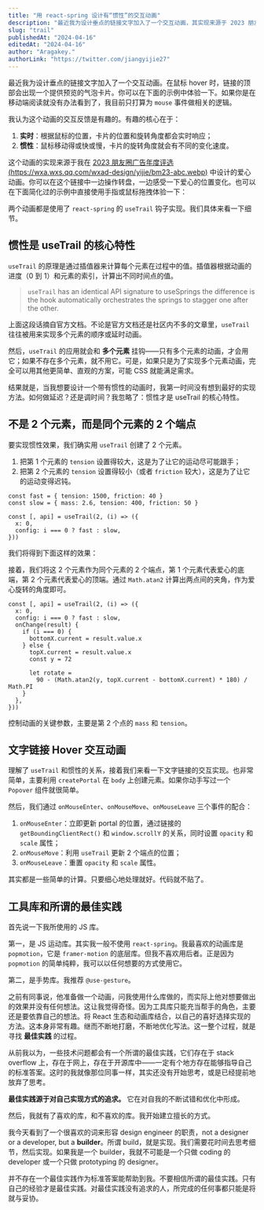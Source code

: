 ```yaml
---
title: "用 react-spring 设计有“惯性”的交互动画"
description: "最近我为设计垂点的链接文字加入了一个交互动画，其实现来源于 2023 朋友圈广告年度评选项目中的爱心动画设计。思考一个有趣的交互动画并且将它实现，是一件让人快乐的事。"
slug: "trail"
publishedAt: "2024-04-16"
editedAt: "2024-04-16"
author: "Aragakey."
authorLink: "https://twitter.com/jiangyijie27"
---
```



最近我为设计垂点的链接文字加入了一个交互动画。在鼠标 hover 时，链接的顶部会出现一个提供预览的气泡卡片。你可以在下面的示例中体验一下。如果你是在移动端阅读就没有办法看到了，我目前只打算为 `mouse` 事件做相关的逻辑。

<TrailLink />

我认为这个动画的交互反馈是有趣的。有趣的核心在于：

1. **实时**：根据鼠标的位置，卡片的位置和旋转角度都会实时响应；
2. **惯性**：鼠标移动得或快或慢，卡片的旋转角度就会有不同的变化速度。

这个动画的实现来源于我在 [2023 朋友圈广告年度评选(https://wxa.wxs.qq.com/wxad-design/yijie/bm23-abc.webp)](https://mp.weixin.qq.com/promotion/res/htmledition/best-moments-2023-demo/index.html) 中设计的爱心动画。你可以在这个链接中一边操作转盘，一边感受一下爱心的位置变化。也可以在下面简化过的示例中直接使用手指或鼠标拖拽体验一下：

<TrailHeart />

两个动画都是使用了 `react-spring` 的 `useTrail` 钩子实现。我们具体来看一下细节。

## 惯性是 useTrail 的核心特性

`useTrail` 的原理是通过插值器来计算每个元素在过程中的值。插值器根据动画的进度（0 到 1）和元素的索引，计算出不同时间点的值。

> `useTrail` has an identical API signature to useSprings the difference is the hook automatically orchestrates the springs to stagger one after the other.

上面这段话摘自官方文档。不论是官方文档还是社区内不多的文章里，`useTrail` 往往被用来实现多个元素的顺序或延时动画。

然后，`useTrail` 的应用就会和 **多个元素** 挂钩——只有多个元素的动画，才会用它；如果不存在多个元素，就不用它。可是，如果只是为了实现多个元素动画，完全可以用其他更简单、直观的方案，可能 CSS 就能满足需求。

结果就是，当我想要设计一个带有惯性的动画时，我第一时间没有想到最好的实现方法。如何做延迟？还是调时间？我忽略了：惯性才是 useTrail 的核心特性。

## 不是 2 个元素，而是同个元素的 2 个端点

要实现惯性效果，我们确实用 `useTrail` 创建了 2 个元素。

1. 把第 1 个元素的 `tension` 设置得较大，这是为了让它的运动尽可能跟手；
2. 把第 2 个元素的 `tension` 设置得较小（或者 `friction` 较大），这是为了让它的运动变得迟钝。

```tsx
const fast = { tension: 1500, friction: 40 }
const slow = { mass: 2.6, tension: 400, friction: 50 }

const [, api] = useTrail(2, (i) => ({
  x: 0,
  config: i === 0 ? fast : slow,
}))
```

我们将得到下面这样的效果：

<TrailTwoPoints />

接着，我们将这 2 个元素作为同个元素的 2 个端点，第 1 个元素代表爱心的底端，第 2 个元素代表爱心的顶端。通过 `Math.atan2` 计算出两点间的夹角，作为爱心旋转的角度即可。

```tsx
const [, api] = useTrail(2, (i) => ({
  x: 0,
  config: i === 0 ? fast : slow,
  onChange(result) {
    if (i === 0) {
      bottomX.current = result.value.x
    } else {
      topX.current = result.value.x
      const y = 72

      let rotate =
        90 - (Math.atan2(y, topX.current - bottomX.current) * 180) / Math.PI
    }
  },
}))
```

<TrailTwoPoints showHeart />

控制动画的关键参数，主要是第 2 个点的 `mass` 和 `tension`。

## 文字链接 Hover 交互动画

理解了 `useTrail` 和惯性的关系，接着我们来看一下文字链接的交互实现。也非常简单，主要利用 `createPortal` 在 `body` 上创建元素。如果你动手写过一个 `Popover` 组件就很简单。

然后，我们通过 `onMouseEnter`、`onMouseMove`、`onMouseLeave` 三个事件的配合：

1. `onMouseEnter`：立即更新 portal 的位置，通过链接的 `getBoundingClientRect()` 和 `window.scrollY` 的关系，同时设置 `opacity` 和 `scale` 属性；
2. `onMouseMove`：利用 `useTrail` 更新 2 个端点的位置；
3. `onMouseLeave`：重置 `opacity` 和 `scale` 属性。

其实都是一些简单的计算。只要细心地处理就好。代码就不贴了。

## 工具库和所谓的最佳实践

首先说一下我所使用的 JS 库。

第一，是 JS 运动库。其实我一般不使用 `react-spring`。我最喜欢的动画库是 `popmotion`，它是 `framer-motion` 的底层库。但我不喜欢用后者。正是因为 `popmotion` 的简单纯粹，我可以以任何想要的方式使用它。

第二，是手势库。我推荐 `@use-gesture`。

之前有同事说，他准备做一个动画，问我使用什么库做的，而实际上他对想要做出的效果并没有任何想法。这让我觉得奇怪。因为工具库只能充当帮手的角色，主要还是要依靠自己的想法。将 React 生态和动画库结合，以自己的喜好选择实现的方法。这本身非常有趣。继而不断地打磨，不断地优化写法。这一整个过程，就是寻找 **最佳实践** 的过程。

从前我以为，一些技术问题都会有一个所谓的最佳实践，它们存在于 stack overflow 上，存在于网上，存在于开源库中——一定有个地方存在能够指导自己的标准答案。这时的我就像那位同事一样，其实还没有开始思考，或是已经提前地放弃了思考。

**最佳实践源于对自己实现方式的追求。** 它在对自我的不断试错和优化中形成。

然后，我就有了喜欢的库，和不喜欢的库。我开始建立擅长的方式。

我今天看到了一个很喜欢的词来形容 design engineer 的职责，not a designer or a developer, but a **builder**。所谓 build，就是实现。我们需要花时间去思考细节，然后实现。如果我是一个 builder，我就不可能是一个只做 coding 的 developer 或一个只做 prototyping 的 designer。

并不存在一个最佳实践作为标准答案能帮助到我。不要相信所谓的最佳实践。只有自己的经验才是最佳实践。对最佳实践没有追求的人，所完成的任何事都只能是将就与妥协。
